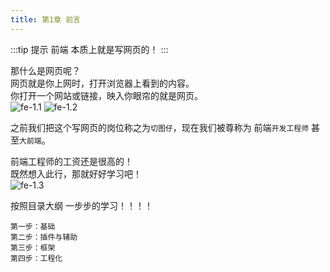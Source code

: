 ```yaml
---
title: 第1章 前言
---
```


:::tip 提示
前端 本质上就是写网页的！
:::

那什么是网页呢？  
网页就是你上网时，打开浏览器上看到的内容。  
你打开一个网站或链接，映入你眼帘的就是网页。    
![fe-1.1](/img/fe/1.1.png)
![fe-1.2](/img/fe/1.2.png)

之前我们把这个写网页的岗位称之为`切图仔`，现在我们被尊称为 前端`开发工程师` 甚至`大前端`。 
 
前端工程师的工资还是很高的！  
既然想入此行，那就好好学习吧！  
![fe-1.3](/img/fe/1.3.jpg)

按照目录大纲 一步步的学习！！！！
```
第一步：基础
第二步：插件与辅助
第三步：框架
第四步：工程化
```


